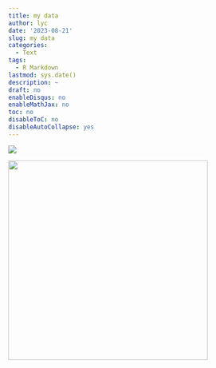 ---
title: my data
author: lyc
date: '2023-08-21'
slug: my data
categories:
  - Text
tags:
  - R Markdown
lastmod: sys.date()
description: ~
draft: no
enableDisqus: no
enableMathJax: no
toc: no
disableToC: no
disableAutoCollapse: yes
---

![](images/Neoseiulus_cucumeris_3_bio_19_only_thumb.png)

![](images/1000.png){width="400"}

